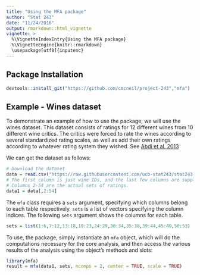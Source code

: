 ```yaml
---
title: "Using the MFA package"
author: "Stat 243"
date: "11/24/2016"
output: rmarkdown::html_vignette
vignette: >
  %\VignetteIndexEntry{Using the MFA package}
  %\VignetteEngine{knitr::rmarkdown}
  \usepackage[utf8]{inputenc}
---
```

## Package Installation
```r
devtools::install_git("https://github.com/cmcneil/project-243","mfa")
```
## Example - Wines dataset
To demonstrate an example of how to use the package, we will use the wines dataset. This dataset consists of ratings for 12 different wines from 10 different wine critics. The critics were forced to rate the wines according to several standardized rating scales, as well as add their own ratings according to whatever rating system they wished. See [Abdi et al, 2013](https://www.utdallas.edu/~herve/abdi-WiresCS-mfa-2013.pdf)

We can get the dataset as follows:
```r
# Download the dataset
data = read.csv("https://raw.githubusercontent.com/ucb-stat243/stat243-fall-2016/master/problem-sets/final-project/data/wines.csv")
# The first column is just wine IDs, and the last few columns are supplementary physical data.
# Columns 2-54 are the actual sets of ratings.
data1 = data[,2:54]
```
The `mfa` class requires a `sets` argument, specifying which columns belong to each table respectively. `sets` is a list of vectors specifying the column indices. The following `sets` argument shows the columns for each table.
```{r]}
sets = list(1:6,7:12,13:18,19:23,24:29,30:34,35:38,39:44,45:49,50:53)
```

To use, the package, simply instantiate an `mfa` object, which will do the computations necessary for the core analysis, and then access the various results of the analysis using the object's methods and slots:
```r
library(mfa)
result = mfa(data1, sets, ncomps = 2, center = TRUE, scale = TRUE)
```